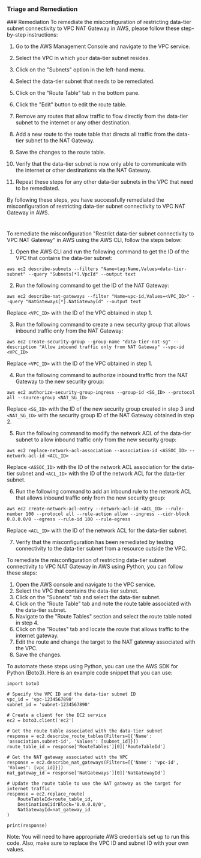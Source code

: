 
### Triage and Remediation
<Tabs>
<Tab title='Remediation'>
### Remediation

<AccordionGroup>
<Accordion title='Using Console' defaultOpen='true'>
To remediate the misconfiguration of restricting data-tier subnet connectivity to VPC NAT Gateway in AWS, please follow these step-by-step instructions:

1. Go to the AWS Management Console and navigate to the VPC service.

2. Select the VPC in which your data-tier subnet resides.

3. Click on the "Subnets" option in the left-hand menu.

4. Select the data-tier subnet that needs to be remediated.

5. Click on the "Route Table" tab in the bottom pane.

6. Click the "Edit" button to edit the route table.

7. Remove any routes that allow traffic to flow directly from the data-tier subnet to the internet or any other destination.

8. Add a new route to the route table that directs all traffic from the data-tier subnet to the NAT Gateway.

9. Save the changes to the route table.

10. Verify that the data-tier subnet is now only able to communicate with the internet or other destinations via the NAT Gateway.

11. Repeat these steps for any other data-tier subnets in the VPC that need to be remediated.

By following these steps, you have successfully remediated the misconfiguration of restricting data-tier subnet connectivity to VPC NAT Gateway in AWS.

#
</Accordion>

<Accordion title='Using CLI'>
To remediate the misconfiguration "Restrict data-tier subnet connectivity to VPC NAT Gateway" in AWS using the AWS CLI, follow the steps below:

1. Open the AWS CLI and run the following command to get the ID of the VPC that contains the data-tier subnet:

```
aws ec2 describe-subnets --filters "Name=tag:Name,Values=data-tier-subnet" --query "Subnets[*].VpcId" --output text
```

2. Run the following command to get the ID of the NAT Gateway:

```
aws ec2 describe-nat-gateways --filter "Name=vpc-id,Values=<VPC_ID>" --query "NatGateways[*].NatGatewayId" --output text
```

Replace `<VPC_ID>` with the ID of the VPC obtained in step 1.

3. Run the following command to create a new security group that allows inbound traffic only from the NAT Gateway:

```
aws ec2 create-security-group --group-name "data-tier-nat-sg" --description "Allow inbound traffic only from NAT Gateway" --vpc-id <VPC_ID>
```

Replace `<VPC_ID>` with the ID of the VPC obtained in step 1.

4. Run the following command to authorize inbound traffic from the NAT Gateway to the new security group:

```
aws ec2 authorize-security-group-ingress --group-id <SG_ID> --protocol all --source-group <NAT_SG_ID>
```

Replace `<SG_ID>` with the ID of the new security group created in step 3 and `<NAT_SG_ID>` with the security group ID of the NAT Gateway obtained in step 2.

5. Run the following command to modify the network ACL of the data-tier subnet to allow inbound traffic only from the new security group:

```
aws ec2 replace-network-acl-association --association-id <ASSOC_ID> --network-acl-id <ACL_ID>
```

Replace `<ASSOC_ID>` with the ID of the network ACL association for the data-tier subnet and `<ACL_ID>` with the ID of the network ACL for the data-tier subnet.

6. Run the following command to add an inbound rule to the network ACL that allows inbound traffic only from the new security group:

```
aws ec2 create-network-acl-entry --network-acl-id <ACL_ID> --rule-number 100 --protocol all --rule-action allow --ingress --cidr-block 0.0.0.0/0 --egress --rule-id 100 --rule-egress
```

Replace `<ACL_ID>` with the ID of the network ACL for the data-tier subnet.

7. Verify that the misconfiguration has been remediated by testing connectivity to the data-tier subnet from a resource outside the VPC.
</Accordion>

<Accordion title='Using Python'>
To remediate the misconfiguration of restricting data-tier subnet connectivity to VPC NAT Gateway in AWS using Python, you can follow these steps:

1. Open the AWS console and navigate to the VPC service.
2. Select the VPC that contains the data-tier subnet.
3. Click on the "Subnets" tab and select the data-tier subnet.
4. Click on the "Route Table" tab and note the route table associated with the data-tier subnet.
5. Navigate to the "Route Tables" section and select the route table noted in step 4.
6. Click on the "Routes" tab and locate the route that allows traffic to the internet gateway.
7. Edit the route and change the target to the NAT gateway associated with the VPC.
8. Save the changes.

To automate these steps using Python, you can use the AWS SDK for Python (Boto3). Here is an example code snippet that you can use:

```
import boto3

# Specify the VPC ID and the data-tier subnet ID
vpc_id = 'vpc-1234567890'
subnet_id = 'subnet-1234567890'

# Create a client for the EC2 service
ec2 = boto3.client('ec2')

# Get the route table associated with the data-tier subnet
response = ec2.describe_route_tables(Filters=[{'Name': 'association.subnet-id', 'Values': [subnet_id]}])
route_table_id = response['RouteTables'][0]['RouteTableId']

# Get the NAT gateway associated with the VPC
response = ec2.describe_nat_gateways(Filters=[{'Name': 'vpc-id', 'Values': [vpc_id]}])
nat_gateway_id = response['NatGateways'][0]['NatGatewayId']

# Update the route table to use the NAT gateway as the target for internet traffic
response = ec2.replace_route(
    RouteTableId=route_table_id,
    DestinationCidrBlock='0.0.0.0/0',
    NatGatewayId=nat_gateway_id
)

print(response)
```

Note: You will need to have appropriate AWS credentials set up to run this code. Also, make sure to replace the VPC ID and subnet ID with your own values.
</Accordion>

</AccordionGroup>
</Tab>
</Tabs>
